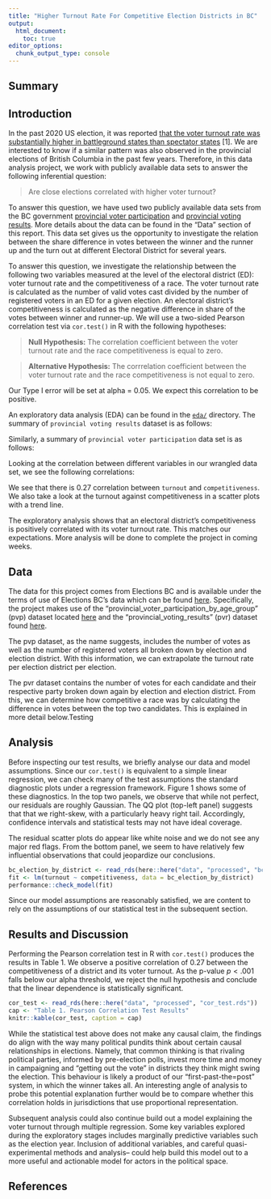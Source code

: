 ```yaml
---
title: "Higher Turnout Rate For Competitive Election Districts in BC"
output: 
  html_document:
    toc: true
editor_options: 
  chunk_output_type: console
---
```

## Summary

## Introduction

In the past 2020 US election, it was reported [that the voter turnout rate was substantially higher in battleground states than spectator states](https://www.nationalpopularvote.com/voter-turnout-substantially-higher-battleground-states-spectator-states) [1]. We are interested to know if a similar pattern was also observed in the provincial elections of British Columbia in the past few years. Therefore, in this data analysis project, we work with publicly available data sets to answer the following inferential question:

> Are close elections correlated with higher voter turnout?

To answer this question, we have used two publicly available data sets from the BC government [provincial voter participation](https://catalogue.data.gov.bc.ca/dataset/6d9db663-8c30-43ec-922b-d541d22e634f/resource/646530d4-078c-4815-8452-c75639962bb4) and [provincial voting results](https://catalogue.data.gov.bc.ca/dataset/44914a35-de9a-4830-ac48-870001ef8935/resource/fb40239e-b718-4a79-b18f-7a62139d9792). More details about the data can be found in the "Data" section of this report. This data set gives us the opportunity to investigate the relation between the share difference in votes between the winner and the runner up and the turn out at different Electoral District for several years.

To answer this question, we investigate the relationship between the following two variables measured at the level of the electoral district (ED): voter turnout rate and the competitiveness of a race. The voter turnout rate is calculated as the number of valid votes cast divided by the number of registered voters in an ED for a given election. An electoral district's competitiveness is calculated as the negative difference in share of the votes between winner and runner-up.  We will use a two-sided Pearson correlation test via `cor.test()` in R with the following hypotheses:

> **Null Hypothesis:** The correlation coefficient between the voter turnout rate and the race competitiveness is equal to zero. 

> **Alternative Hypothesis:**  The corrrelation coefficient between the voter turnout rate and the race competitiveness is not equal to zero. 

Our Type I error will be set at alpha = 0.05. We expect this correlation to be positive.

An exploratory data analysis (EDA) can be found in the [`eda/`](eda/) directory. The summary of `provincial voting results` dataset is as follows:

<!--![](eda/bc_election_turnout_files/figure-html/pvr.jpg)-->

Similarly, a summary of `provincial voter participation` data set is as follows:

<!--![](eda/bc_election_turnout_files/figure-html/pvp.jpg)-->

Looking at the correlation between different variables in our wrangled data set, we see the following correlations:

<!--![](eda/bc_election_turnout_files/figure-html/corrplot-1.png)-->

We see that there is 0.27 correlation between `turnout` and `competitiveness`. We also take a look at the turnout against competitiveness in a scatter plots with a trend line. 

<!--![](eda/bc_election_turnout_files/figure-html/scatterplot-1.png)-->

The exploratory analysis shows that an electoral district's competitiveness is positively correlated with its voter turnout rate. This matches our expectations. More analysis will be done to complete the project in coming weeks.



## Data

The data for this project comes from Elections BC and is available under the terms of use of Elections BC's data which can be found  [here](https://elections.bc.ca/docs/EBC-Open-Data-Licence.pdf). Specifically, the project makes use of the "provincial_voter_participation_by_age_group" (pvp) dataset located [here](https://catalogue.data.gov.bc.ca/dataset/6d9db663-8c30-43ec-922b-d541d22e634f/resource/646530d4-078c-4815-8452-c75639962bb4) and the "provincial_voting_results" (pvr) dataset found [here](https://catalogue.data.gov.bc.ca/dataset/44914a35-de9a-4830-ac48-870001ef8935/resource/fb40239e-b718-4a79-b18f-7a62139d9792).

The pvp dataset, as the name suggests, includes the number of votes as well as the number of registered voters all broken down by election and election district. With this information, we can extrapolate the turnout rate per election district per election.

The pvr dataset contains the number of votes for each candidate and their respective party broken down again by election and election district. From this, we can determine how competitive a race was by calculating the difference in votes between the top two candidates. This is explained in more detail below.Testing

## Analysis


Before inspecting our test results, we briefly analyse our data and model assumptions. Since our `cor.test()` is equivalent to a simple linear regression, we can check many of the test assumptions the standard diagnostic plots under a regression framework.  Figure 1 shows some of these diagnostics. In the top two panels, we observe that while not perfect, our residuals are roughly Gaussian. The QQ plot (top-left panel) suggests that that we right-skew, with a particularly heavy right tail. Accordingly, confidence intervals and statistical tests may not have ideal coverage. 

The residual scatter plots do appear like white noise and we do not see any major red flags. From the bottom panel, we seem to have relatively few influential observations that could jeopardize our conclusions.

```r
bc_election_by_district <- read_rds(here::here("data", "processed", "bc_election_by_district.rds"))
fit <- lm(turnout ~ competitiveness, data = bc_election_by_district)
performance::check_model(fit)
```

Since our model assumptions are reasonably satisfied, we are content to rely on the assumptions of our statistical test in the subsequent section.

## Results and Discussion

Performing the Pearson correlation test in R with `cor.test()` produces the results in Table 1. We observe a positive correlation of 0.27 between the competitiveness of a district and its voter turnout. As the p-value $p < .001$ falls below our alpha threshold, we reject the null hypothesis and conclude that the linear dependence is statistically significant.

```r
cor_test <- read_rds(here::here("data", "processed", "cor_test.rds"))
cap <- "Table 1. Pearson Correlation Test Results"
knitr::kable(cor_test, caption = cap)
```

While the statistical test above does not make any causal claim, the findings do align with the way many political pundits think about certain causal relationships in elections. Namely, that common thinking is that rivaling political parties, informed by pre-election polls, invest more time and money in campaigning and "getting out the vote" in districts they think might swing the election. This behaviour is likely a product of our "first-past-the=post" system, in which the winner takes all. An interesting angle of analysis to probe this potential explanation further would be to compare whether this correlation holds in jurisdictions that use proportional representation.

Subsequent analysis could also continue build out a model explaining the voter turnout through multiple regression. Some key variables explored during the exploratory stages includes marginally predictive variables such as the election year. Inclusion of additional variables, and careful quasi-experimental methods and analysis-- could help build this model out to a more useful and actionable model for actors in the political space.

## References

